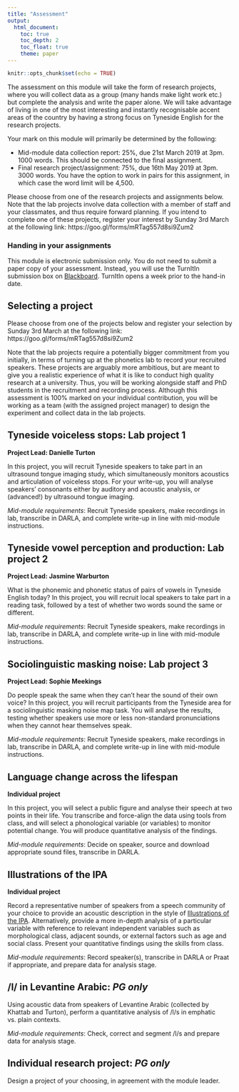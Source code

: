 ```yaml
---
title: "Assessment"
output: 
  html_document:
    toc: true
    toc_depth: 2
    toc_float: true
    theme: paper
---
```



```r
knitr::opts_chunk$set(echo = TRUE)
```
The assessment on this module will take the form of research projects, where you will collect data as a group (many hands make light work etc.) but complete the analysis and write the paper alone.  We will take advantage of living in one of the most interesting and instantly recognisable accent areas of the country by having a strong focus on Tyneside English for the research projects.


Your mark on this module will primarily be determined by the following:

* Mid-module data collection report: 25%, due 21st March 2019 at 3pm. 1000 words. This should be connected to the final assignment.
* Final research project/assignment: 75%, due 16th May 2019 at 3pm. 3000 words. You have the option to work in pairs for this assignment, in which case the word limit will be 4,500.

Please choose from one of the research projects and assignments below.  Note that the lab projects involve data collection with a member of staff and your classmates, and thus require forward planning.  If you intend to complete one of these projects, register your interest by Sunday 3rd March at the following link:
https://goo.gl/forms/mRTag557d8si9Zum2


### Handing in your assignments
This module is electronic submission only.  You do not need to submit a paper copy of your assessment. Instead, you will use the TurnItIn submission box on [Blackboard](https://blackboard.ncl.ac.uk/).  TurnItIn opens a week prior to the hand-in date.

## Selecting a project
Please choose from one of the projects below and register your selection by Sunday 3rd March at the following link:
https://goo.gl/forms/mRTag557d8si9Zum2

Note that the lab projects require a potentially bigger commitment from you initially, in terms of turning up at the phonetics lab to record your recruited speakers.  These projects are arguably more ambitious, but are meant to give you a realistic experience of what it is like to conduct high quality research at a university.  Thus, you will be working alongside staff and PhD students in the recruitment and recording process.  Although this assessment is 100% marked on your individual contribution, you will be working as a team (with the assigned project manager) to design the experiment and collect data in the lab projects.

## Tyneside voiceless stops: Lab project 1
**Project Lead: Danielle Turton**

In this project, you will recruit Tyneside speakers to take part in an ultrasound tongue imaging study, which simultaneously monitors acoustics and articulation of voiceless stops.  For your write-up, you will analyse speakers’ consonants either by auditory and acoustic analysis, or (advanced!) by ultrasound tongue imaging.

*Mid-module requirements*: Recruit Tyneside speakers, make recordings in lab, transcribe in DARLA, and complete write-up in line with mid-module instructions.


## Tyneside vowel perception and production: Lab project 2
**Project Lead: Jasmine Warburton**

What is the phonemic and phonetic status of pairs of vowels in Tyneside English today?  In this project, you will recruit local speakers to take part in a reading task, followed by a test of whether two words sound the same or different.  

*Mid-module requirements*: Recruit Tyneside speakers, make recordings in lab, transcribe in DARLA, and complete write-up in line with mid-module instructions.

## Sociolinguistic masking noise: Lab project 3
**Project Lead: Sophie Meekings**

Do people speak the same when they can’t hear the sound of their own voice?  In this project, you will recruit participants from the Tyneside area for a sociolinguistic masking noise map task.  You will analyse the results, testing whether speakers use more or less non-standard pronunciations when they cannot hear themselves speak.

*Mid-module requirements*: Recruit Tyneside speakers, make recordings in lab, transcribe in DARLA, and complete write-up in line with mid-module instructions.

## Language change across the lifespan
**Individual project**

In this project, you will select a public figure and analyse their speech at two points in their life.  You transcribe and force-align the data using tools from class, and will select a phonological variable (or variables) to monitor potential change.  You will produce quantitative analysis of the findings.

*Mid-module requirements*: Decide on speaker, source and download appropriate sound files, transcribe in DARLA.

## Illustrations of the IPA
**Individual project**

Record a representative number of speakers from a speech community of your choice to provide an acoustic description in the style of [Illustrations of the IPA](https://www.cambridge.org/core/journals/journal-of-the-international-phonetic-association/illustrations-of-the-ipa).  Alternatively, provide a more in-depth analysis of a particular variable with reference to relevant independent variables such as morphological class, adjacent sounds, or external factors such as age and social class.  Present your quantitative findings using the skills from class.

*Mid-module requirements*: Record speaker(s), transcribe in DARLA or Praat if appropriate, and prepare data for analysis stage.


## /l/ in Levantine Arabic: *PG only*
Using acoustic data from speakers of Levantine Arabic (collected by Khattab and Turton), perform a quantitative analysis of /l/s in emphatic vs. plain contexts.

*Mid-module requirements*: Check, correct and segment /l/s and prepare data for analysis stage.

## Individual research project: *PG only*
Design a project of your choosing, in agreement with the module leader.  